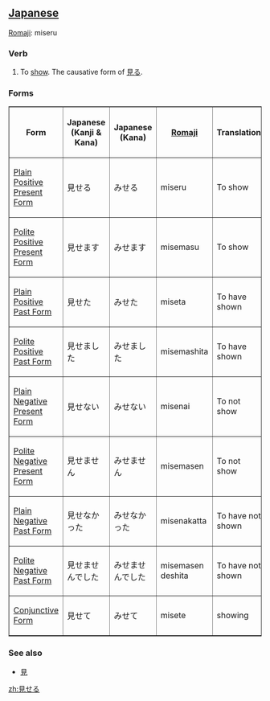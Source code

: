 ==[[Japanese]]== 

[[Romaji]]: miseru

=== Verb ===
# To [[show]]. The causative form of [[見る]].

=== Forms ===

<TABLE border>

<TR>
<TH>Form</TH>
<TH>Japanese<BR>(Kanji & Kana)</TH>
<TH>Japanese<BR>(Kana)</TH>
<TH>[[Romaji]]</TH>
<TH>Translation</TH>
</TR>

<TR>
<TD>[[Japanese Plain Positive Present Form|Plain Positive Present Form]]</TD>
<TD>&#35211;&#12379;&#12427;</TD>
<TD>&#12415;&#12379;&#12427;</TD>
<TD>miseru</TD>
<TD>To show</TD>
</TR>

<TR>
<TD>[[Japanese Polite Positive Present Form|Polite Positive Present Form]]</TD>
<TD>&#35211;&#12379;&#12414;&#12377;</TD>
<TD>&#12415;&#12379;&#12414;&#12377;</TD>
<TD>misemasu</TD>
<TD>To show</TD>
</TR>

<TR>
<TD>[[Japanese Plain Positive Past Form|Plain Positive Past Form]]</TD>
<TD>&#35211;&#12379;&#12383;</TD>
<TD>&#12415;&#12379;&#12383;</TD>
<TD>miseta</TD>
<TD>To have shown</TD>
</TR>

<TR>
<TD>[[Japanese Polite Positive Past Form|Polite Positive Past Form]]</TD>
<TD>&#35211;&#12379;&#12414;&#12375;&#12383;</TD>
<TD>&#12415;&#12379;&#12414;&#12375;&#12383;</TD>
<TD>misemashita</TD>
<TD>To have shown</TD>
</TR>

<TR>
<TD>[[Japanese Plain Negative Present Form|Plain Negative Present Form]]</TD>
<TD>&#35211;&#12379;&#12394;&#12356;</TD>
<TD>&#12415;&#12379;&#12394;&#12356;</TD>
<TD>misenai</TD>
<TD>To not show</TD>
</TR>

<TR>
<TD>[[Japanese Polite Negative Present Form|Polite Negative Present Form]]</TD>
<TD>&#35211;&#12379;&#12414;&#12379;&#12435;</TD>
<TD>&#12415;&#12379;&#12414;&#12379;&#12435;</TD>
<TD>misemasen</TD>
<TD>To not show</TD>
</TR>

<TR>
<TD>[[Japanese Plain Negative Past Form|Plain Negative Past Form]]</TD>
<TD>&#35211;&#12379;&#12394;&#12363;&#12387;&#12383;</TD>
<TD>&#12415;&#12379;&#12394;&#12363;&#12387;&#12383;</TD>
<TD>misenakatta</TD>
<TD>To have not shown</TD>
</TR>

<TR>
<TD>[[Japanese Polite Negative Past Form|Polite Negative Past Form]]</TD>
<TD>&#35211;&#12379;&#12414;&#12379;&#12435;&#12391;&#12375;&#12383;</TD>
<TD>&#12415;&#12379;&#12414;&#12379;&#12435;&#12391;&#12375;&#12383;</TD>
<TD>misemasen deshita</TD>
<TD>To have not shown</TD>
</TR>

<TR>
<TD>[[Japanese Conjunctive Form|Conjunctive Form]]</TD>
<TD>&#35211;&#12379;&#12390;</TD>
<TD>&#12415;&#12379;&#12390;</TD>
<TD>misete</TD>
<TD>showing</TD>
</TR>

</TABLE>

===See also===
*[[見]]

[[zh:見せる]]